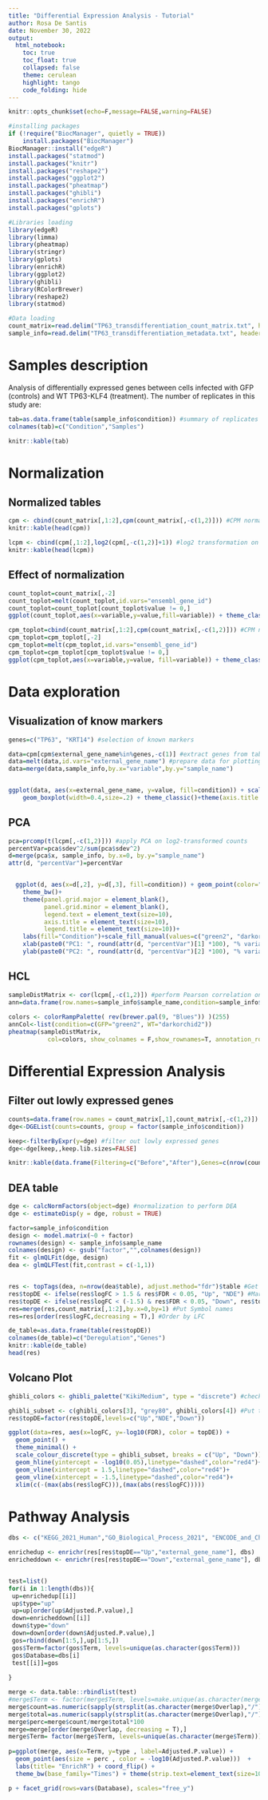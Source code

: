 ```yaml
---
title: "Differential Expression Analysis - Tutorial"
author: Rosa De Santis
date: November 30, 2022
output:
  html_notebook:
    toc: true
    toc_float: true
    collapsed: false
    theme: cerulean
    highlight: tango
    code_folding: hide
---
```


```r
knitr::opts_chunk$set(echo=F,message=FALSE,warning=FALSE)
```

```r
#installing packages
if (!require("BiocManager", quietly = TRUE))
    install.packages("BiocManager")
BiocManager::install("edgeR")
install.packages("statmod")
install.packages("knitr")
install.packages("reshape2")
install.packages("ggplot2")
install.packages("pheatmap")
install.packages("ghibli")
install.packages("enrichR")
install.packages("gplots")
```

```r
#Libraries loading
library(edgeR)
library(limma)
library(pheatmap)
library(stringr)
library(gplots)
library(enrichR)
library(ggplot2)
library(ghibli)
library(RColorBrewer)
library(reshape2)
library(statmod)

#Data loading
count_matrix=read.delim("TP63_transdifferentiation_count_matrix.txt", header=T) #load count matrix
sample_info=read.delim("TP63_transdifferentiation_metadata.txt", header=T) #load metadata about samples
```

# Samples description

Analysis of differentially expressed genes between cells infected with GFP (controls) and WT TP63-KLF4 (treatment). The number of replicates in this study are:

```r
tab=as.data.frame(table(sample_info$condition)) #summary of replicates
colnames(tab)=c("Condition","Samples")

knitr::kable(tab)
```

# Normalization {.tabset}

## Normalized tables

```r
cpm <- cbind(count_matrix[,1:2],cpm(count_matrix[,-c(1,2)])) #CPM normalization
knitr::kable(head(cpm))

lcpm <- cbind(cpm[,1:2],log2(cpm[,-c(1,2)]+1)) #log2 transformation on pseudo-counts to control variance
knitr::kable(head(lcpm))
```

## Effect of normalization

```r
count_toplot=count_matrix[,-2]
count_toplot=melt(count_toplot,id.vars="ensembl_gene_id")
count_toplot=count_toplot[count_toplot$value != 0,]
ggplot(count_toplot,aes(x=variable,y=value,fill=variable)) + theme_classic() + geom_boxplot(outlier.shape = NA) + ylim(0,500)

cpm_toplot=cbind(count_matrix[,1:2],cpm(count_matrix[,-c(1,2)])) #CPM normalization
cpm_toplot=cpm_toplot[,-2]
cpm_toplot=melt(cpm_toplot,id.vars="ensembl_gene_id")
cpm_toplot=cpm_toplot[cpm_toplot$value != 0,]
ggplot(cpm_toplot,aes(x=variable,y=value, fill=variable)) + theme_classic() + geom_boxplot(outlier.shape = NA) + ylim(0,100)

```

# Data exploration {.tabset}

## Visualization of know markers

```r
genes=c("TP63", "KRT14") #selection of known markers

data=cpm[cpm$external_gene_name%in%genes,-c(1)] #extract genes from table
data=melt(data,id.vars="external_gene_name") #prepare data for plotting
data=merge(data,sample_info,by.x="variable",by.y="sample_name")


ggplot(data, aes(x=external_gene_name, y=value, fill=condition)) + scale_fill_manual(values=c("green2", "darkorchid2"))+
    geom_boxplot(width=0.4,size=.2) + theme_classic()+theme(axis.title = element_blank()) + facet_wrap(.~external_gene_name,scales = "free")

```

## PCA

```r
pca=prcomp(t(lcpm[,-c(1,2)])) #apply PCA on log2-transformed counts
percentVar=pca$sdev^2/sum(pca$sdev^2)
d=merge(pca$x, sample_info, by.x=0, by.y="sample_name")
attr(d, "percentVar")=percentVar


  ggplot(d, aes(x=d[,2], y=d[,3], fill=condition)) + geom_point(color="black", alpha=.7,size=5,pch=21) +
    theme_bw()+
    theme(panel.grid.major = element_blank(),
          panel.grid.minor = element_blank(),
          legend.text = element_text(size=10),
          axis.title = element_text(size=10),
          legend.title = element_text(size=10))+
    labs(fill="Condition")+scale_fill_manual(values=c("green2", "darkorchid2"))+
    xlab(paste0("PC1: ", round(attr(d, "percentVar")[1] *100), "% variance"))+
    ylab(paste0("PC2: ", round(attr(d, "percentVar")[2] *100), "% variance"))
```

## HCL

```r
sampleDistMatrix <- cor(lcpm[,-c(1,2)]) #perform Pearson correlation on log2-transformed counts
ann=data.frame(row.names=sample_info$sample_name,condition=sample_info$condition)
  
colors <- colorRampPalette( rev(brewer.pal(9, "Blues")) )(255)
annCol<-list(condition=c(GFP="green2", WT="darkorchid2"))
pheatmap(sampleDistMatrix,
           col=colors, show_colnames = F,show_rownames=T, annotation_row = ann, fontsize=5, annotation_colors = annCol)
```

# Differential Expression Analysis {.tabset}

## Filter out lowly expressed genes

```r
counts=data.frame(row.names = count_matrix[,1],count_matrix[,-c(1,2)])
dge<-DGEList(counts=counts, group = factor(sample_info$condition))

keep<-filterByExpr(y=dge) #filter out lowly expressed genes
dge<-dge[keep,,keep.lib.sizes=FALSE]

knitr::kable(data.frame(Filtering=c("Before","After"),Genes=c(nrow(counts),nrow(dge$counts))))

```

## DEA table

```r
dge <- calcNormFactors(object=dge) #normalization to perform DEA
dge <- estimateDisp(y = dge, robust = TRUE)

factor=sample_info$condition
design <- model.matrix(~0 + factor)
rownames(design) <- sample_info$sample_name
colnames(design) <- gsub("factor","",colnames(design))
fit <- glmQLFit(dge, design)
dea <- glmQLFTest(fit,contrast = c(-1,1))


res <- topTags(dea, n=nrow(dea$table), adjust.method="fdr")$table #Get DEA table
res$topDE <- ifelse(res$logFC > 1.5 & res$FDR < 0.05, "Up", "NDE") #Mark UP genes
res$topDE <- ifelse(res$logFC < (-1.5) & res$FDR < 0.05, "Down", res$topDE) #Mark DOWN genes
res=merge(res,count_matrix[,1:2],by.x=0,by=1) #Put Symbol names
res=res[order(res$logFC,decreasing = T),] #Order by LFC

de_table=as.data.frame(table(res$topDE))
colnames(de_table)=c("Deregulation","Genes")
knitr::kable(de_table)
head(res)
```

## Volcano Plot

```r
ghibli_colors <- ghibli_palette("KikiMedium", type = "discrete") #check palettes list on 

ghibli_subset <- c(ghibli_colors[3], "grey80", ghibli_colors[4]) #Put the colors for Up and Down
res$topDE=factor(res$topDE,levels=c("Up","NDE","Down"))

ggplot(data=res, aes(x=logFC, y=-log10(FDR), color = topDE)) + 
  geom_point() +
  theme_minimal() +
  scale_colour_discrete(type = ghibli_subset, breaks = c("Up", "Down"))+
  geom_hline(yintercept = -log10(0.05),linetype="dashed",color="red4")+
  geom_vline(xintercept = 1.5,linetype="dashed",color="red4")+
  geom_vline(xintercept = -1.5,linetype="dashed",color="red4")+
  xlim(c(-(max(abs(res$logFC))),(max(abs(res$logFC)))))


```

# Pathway Analysis

```r
dbs <- c("KEGG_2021_Human","GO_Biological_Process_2021", "ENCODE_and_ChEA_Consensus_TFs_from_ChIP-X")

enrichedup <- enrichr(res[res$topDE=="Up","external_gene_name"], dbs)
enricheddown <- enrichr(res[res$topDE=="Down","external_gene_name"], dbs)


test=list()
for(i in 1:length(dbs)){
 up=enrichedup[[i]]
 up$type="up"
 up=up[order(up$Adjusted.P.value),] 
 down=enricheddown[[i]]
 down$type="down"
 down=down[order(down$Adjusted.P.value),] 
 gos=rbind(down[1:5,],up[1:5,])
 gos$Term=factor(gos$Term, levels=unique(as.character(gos$Term)))
 gos$Database=dbs[i]
 test[[i]]=gos
 
}

merge <- data.table::rbindlist(test)
#merge$Term <- factor(merge$Term, levels=make.unique(as.character(merge$Term), sep = "_"))
merge$count=as.numeric(sapply(strsplit(as.character(merge$Overlap),"/"), "[[", 1))
merge$total=as.numeric(sapply(strsplit(as.character(merge$Overlap),"/"), "[[", 2))
merge$perc=merge$count/merge$total*100
merge=merge[order(merge$Overlap, decreasing = T),]
merge$Term= factor(merge$Term, levels=unique(as.character(merge$Term)))
  
p=ggplot(merge, aes(x=Term, y=type , label=Adjusted.P.value)) + 
  geom_point(aes(size = perc , color = -log10(Adjusted.P.value)))  +
  labs(title= "EnrichR") + coord_flip() + 
  theme_bw(base_family="Times") + theme(strip.text=element_text(size=10), text = element_text(size=15), axis.text = element_text(size=15)) + labs( x = "Databases ", y=" ")

p + facet_grid(rows=vars(Database), scales="free_y")

```
